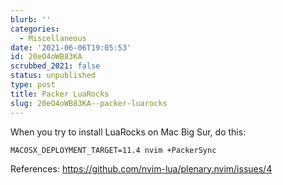 ```yaml
---
blurb: ''
categories:
  - Miscellaneous
date: '2021-06-06T19:05:53'
id: 20eO4oWB83KA
scrubbed_2021: false
status: unpublished
type: post
title: Packer LuaRocks
slug: 20eO4oWB83KA--packer-luarocks
---
```


When you try to install LuaRocks on Mac Big Sur, do this:

    MACOSX_DEPLOYMENT_TARGET=11.4 nvim +PackerSync
    
References: https://github.com/nvim-lua/plenary.nvim/issues/4
